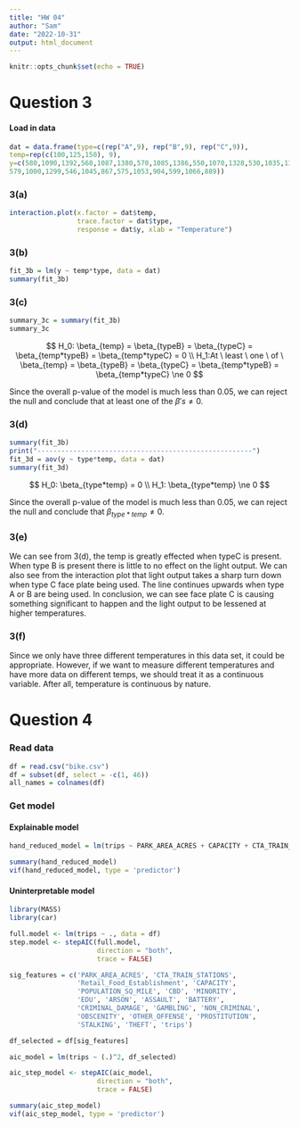 ```yaml
---
title: "HW 04"
author: "Sam"
date: "2022-10-31"
output: html_document
---
```


```r
knitr::opts_chunk$set(echo = TRUE)
```

# Question 3


#### Load in data
```r
dat = data.frame(type=c(rep("A",9), rep("B",9), rep("C",9)),
temp=rep(c(100,125,150), 9),
y=c(580,1090,1392,568,1087,1380,570,1085,1386,550,1070,1328,530,1035,1312,
579,1000,1299,546,1045,867,575,1053,904,599,1066,889))
```

### 3(a)

```r
interaction.plot(x.factor = dat$temp, 
                 trace.factor = dat$type, 
                 response = dat$y, xlab = "Temperature")
```

### 3(b)

```r
fit_3b = lm(y ~ temp*type, data = dat)
summary(fit_3b)
```

### 3(c)

```r
summary_3c = summary(fit_3b)
summary_3c
```

$$
H_0: \beta_{temp} = \beta_{typeB} = \beta_{typeC} = \beta_{temp*typeB} = \beta_{temp*typeC} = 0
\\
H_1:At \ least \ one \ of \ \beta_{temp} = \beta_{typeB} = \beta_{typeC} = \beta_{temp*typeB} = \beta_{temp*typeC} \ne 0
$$

Since the overall p-value of the model is much less than 0.05, we can reject the null and conclude that at least one of the $\beta's \ne 0$.

### 3(d)

```r
summary(fit_3b)
print("------------------------------------------------------")
fit_3d = aov(y ~ type*temp, data = dat)
summary(fit_3d)
```

$$
H_0: \beta_{type*temp} = 0
\\
H_1: \beta_{type*temp} \ne 0
$$

Since the overall p-value of the model is much less than 0.05, we can reject the null and conclude that $\beta_{type*temp} \ne 0$.

### 3(e)

We can see from 3(d), the temp is greatly effected when typeC is present. When type B is present there is little to no effect on the light output. We can also see from the interaction plot that light output takes a sharp turn down when type C face plate being used. The line continues upwards when type A or B are being used. In conclusion, we can see face plate C is causing something significant to happen and the light output to be lessened at higher temperatures.

### 3(f)

Since we only have three different temperatures in this data set, it could be appropriate. However, if we want to measure different temperatures and have more data on different temps, we should treat it as a continuous variable. After all, temperature is continuous by nature.

# Question 4

### Read data
```r
df = read.csv("bike.csv")
df = subset(df, select = -c(1, 46))
all_names = colnames(df)
```

### Get model

#### Explainable model
```r
hand_reduced_model = lm(trips ~ PARK_AREA_ACRES + CAPACITY + CTA_TRAIN_STATIONS + MINORITY + ARSON + ASSAULT*BATTERY + CONCEALED_CARRY_LICENSE_VIOLATIO + HOMICIDE + STALKING, data = df)

summary(hand_reduced_model)
vif(hand_reduced_model, type = 'predictor')
```

#### Uninterpretable model
```r
library(MASS)
library(car)

full.model <- lm(trips ~ ., data = df)
step.model <- stepAIC(full.model, 
                      direction = "both", 
                      trace = FALSE)

sig_features = c('PARK_AREA_ACRES', 'CTA_TRAIN_STATIONS',
                 'Retail_Food_Establishment', 'CAPACITY', 
                 'POPULATION_SQ_MILE', 'CBD', 'MINORITY',
                 'EDU', 'ARSON', 'ASSAULT', 'BATTERY', 
                 'CRIMINAL_DAMAGE', 'GAMBLING', 'NON_CRIMINAL',
                 'OBSCENITY', 'OTHER_OFFENSE', 'PROSTITUTION',
                 'STALKING', 'THEFT', 'trips')

df_selected = df[sig_features]

aic_model = lm(trips ~ (.)^2, df_selected)

aic_step_model <- stepAIC(aic_model, 
                      direction = "both", 
                      trace = FALSE)

summary(aic_step_model)
vif(aic_step_model, type = 'predictor')
```